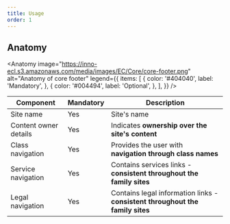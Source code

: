 ```yaml
---
title: Usage
order: 1
---
```



## Anatomy

<Anatomy
  image="https://inno-ecl.s3.amazonaws.com/media/images/EC/Core/core-footer.png"
  alt="Anatomy of core footer"
  legend={{
    items: [
      {
        color: '#404040',
        label: 'Mandatory',
      },
      {
        color: '#004494',
        label: 'Optional',
      },
    ],
  }}
/>

| Component             | Mandatory | Description                                                                   |
| --------------------- | --------- | ----------------------------------------------------------------------------- |
| Site name             | Yes       | Site's name                                                                   |
| Content owner details | Yes       | Indicates **ownership over the site's content**                               |
| Class navigation      | Yes       | Provides the user with **navigation through class names**                     |
| Service navigation    | Yes       | Contains services links - **consistent throughout the family sites**          |
| Legal navigation      | Yes       | Contains legal information links - **consistent throughout the family sites** |
